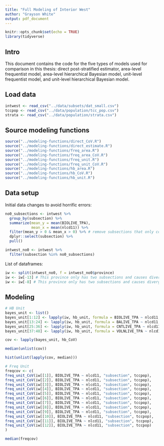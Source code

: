 ```yaml
---
title: "Full Modeling of Interior West"
author: "Grayson White"
output: pdf_document
---
```


```r
knitr::opts_chunk$set(echo = TRUE)
library(tidyverse)
```

## Intro
This document contains the code for the five types of models used for comparison in this thesis: direct post-stratified estimator, area-level frequentist model, area-level hierarchical Bayesian model, unit-level frequentist model, and unit-level hierarchical Bayesian model. 

## Load data
```r
intwest <- read_csv("../data/subsets/dat_small.csv")
tccpop <- read_csv("../data/population/tcc_pop.csv")
strata <- read_csv("../data/population/strata.csv")
```

## Source modeling functions
```r
source("../modeling-functions/direct_CoV.R")
source("../modeling-functions/direct_estimate.R")
source("../modeling-functions/freq_area.R")
source("../modeling-functions/freq_area_CoV.R")
source("../modeling-functions/freq_unit.R")
source("../modeling-functions/freq_unit_CoV.R")
source("../modeling-functions/hb_area.R")
source("../modeling-functions/hb_CoV.R")
source("../modeling-functions/hb_unit.R")
```

## Data setup

Initial data changes to avoid horrific errors:
```r
no0_subsections <- intwest %>%
  group_by(subsection) %>%
  summarize(mean_y = mean(BIOLIVE_TPA),
            mean_x = mean(nlcd11)) %>%
  filter(mean_y > 0 & mean_x > 0) %>% # remove subsections that only contain 0 
  dplyr::select(subsection) %>%
  pull()

intwest_no0 <- intwest %>%
  filter(subsection %in% no0_subsections)
```

List of dataframes:
```r
iw <- split(intwest_no0, f = intwest_no0$province)
iw <- iw[-13] # This province only has two subsections and causes divergent integrals
iw <- iw[-8] # This province only has two subsections and causes divergent integrals
```

## Modeling

```r
# HB Unit
bayes_unit <- list()
bayes_unit[1:12] <- lapply(iw, hb_unit, formula = BIOLIVE_TPA ~ nlcd11, small_area = "subsection", pop_data = tccpop)
bayes_unit[13:24] <- lapply(iw, hb_unit, formula = BALIVE_TPA ~ nlcd11, small_area = "subsection", pop_data = tccpop)
bayes_unit[25:36] <- lapply(iw, hb_unit, formula = CNTLIVE_TPA ~ nlcd11, small_area = "subsection", pop_data = tccpop)
bayes_unit[37:48] <- lapply(iw, hb_unit, formula = VOLNLIVE_TPA ~ nlcd11, small_area = "subsection", pop_data = tccpop)

cov <- lapply(bayes_unit, hb_CoV)

median(unlist(cov))

hist(unlist(lapply(cov, median)))
```

```r
# Freq Unit
freqcov <- c(
freq_unit_CoV(iw[[1]], BIOLIVE_TPA ~ nlcd11, "subsection", tccpop),
freq_unit_CoV(iw[[2]], BIOLIVE_TPA ~ nlcd11, "subsection", tccpop),
freq_unit_CoV(iw[[3]], BIOLIVE_TPA ~ nlcd11, "subsection", tccpop),
freq_unit_CoV(iw[[4]], BIOLIVE_TPA ~ nlcd11, "subsection", tccpop),
freq_unit_CoV(iw[[5]], BIOLIVE_TPA ~ nlcd11, "subsection", tccpop),
freq_unit_CoV(iw[[6]], BIOLIVE_TPA ~ nlcd11, "subsection", tccpop),
freq_unit_CoV(iw[[7]], BIOLIVE_TPA ~ nlcd11, "subsection", tccpop),
freq_unit_CoV(iw[[8]], BIOLIVE_TPA ~ nlcd11, "subsection", tccpop),
freq_unit_CoV(iw[[9]], BIOLIVE_TPA ~ nlcd11, "subsection", tccpop),
freq_unit_CoV(iw[[10]], BIOLIVE_TPA ~ nlcd11, "subsection", tccpop),
freq_unit_CoV(iw[[11]], BIOLIVE_TPA ~ nlcd11, "subsection", tccpop),
freq_unit_CoV(iw[[12]], BIOLIVE_TPA ~ nlcd11, "subsection", tccpop)
)

median(freqcov)
```




